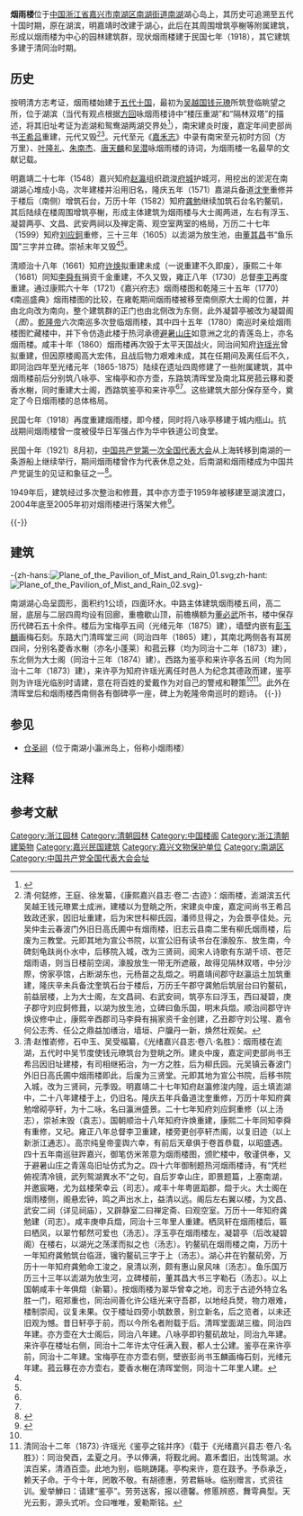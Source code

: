 {{Otheruses|烟雨楼 (消歧义)|subject=位于浙江嘉兴的楼阁建筑}}
{{文物保护单位
| 级别 = 全国
| 图片 = [[File:Pavilion_of_Mist_and_Rain_02_2018-10.jpg|260px]]<br><small>烟雨楼与钓鳌矶，2018年10月</small>
| 名称 = 中国共产党第一次全国代表大会会址
| 子项 = 嘉兴南湖中共“一大”会址
| 所在 = [[浙江省|浙江省]][[嘉兴市|嘉兴市]][[南湖区|南湖区]]
| 编号 = 1-11
| 分类 = 革命遗址及革命纪念建筑物
| 时代 = 1921年
| 登录 = 2001年6月（合并项目）
| Cat = 浙江全国重点文物保护单位
}}

'''烟雨楼'''位于[[中国|中国]][[浙江省|浙江省]][[嘉兴市|嘉兴市]][[南湖区|南湖区]][[南湖街道_(嘉兴市)|南湖街道]][[南湖_(嘉兴)|南湖]]湖心岛上，其历史可追溯至五代十国时期，原在湖滨，明嘉靖时改建于湖心，此后在其周围增筑亭榭等附属建筑，形成以烟雨楼为中心的园林建筑群，现状烟雨楼建于民国七年（1918），其它建筑多建于清同治时期。

==历史==
按明清方志考证，烟雨楼始建于[[五代十国|五代十国]]，最初为[[吴越国|吴越国]][[钱元璙|钱元璙]]所筑登临眺望之所，位于湖滨（当代有观点根据[[方回|方回]]咏烟雨楼诗中“楼压重湖”和“隔林双塔”的描述，将其旧址考证为滮湖和鸳鸯湖两湖交界处<ref>{{cite web|url=http://wwj.zj.gov.cn/art/2011/3/25/art_1639077_38861982.html|title=《烟雨楼及其楼址考》|accessdate=2019-12-25|work=于能|publisher=嘉兴日报|archive-url=https://web.archive.org/web/20191225032832/http://wwj.zj.gov.cn/art/2011/3/25/art_1639077_38861982.html|archive-date=2019-12-25|dead-url=no}}</ref>{{备注|1=原嘉兴府城南有东西两湖，东南湖原名滮湖，也名马场湖，西南湖原名鸳鸯湖，据光绪《嘉兴县志·卷七·山川》和康熙《秀水县志·卷一·山川》，二者历史上均可俗称为南湖，现状南湖为两湖的统称。}}），南宋建炎时废，嘉定年间吏部尚书[[王希吕|王希吕]]重建，元代又毁<ref name="康熙县志">清·何鋕修，王庭、徐发纂，《康熙嘉兴县志·卷二·古迹》：烟雨楼，滮湖滨五代吴越王钱元璙累土成洲，建楼以为登眺之所，宋建炎中废，嘉定间尚书王希吕致政还家，因旧址重建，后为宋世科柳氏园，潘师旦得之，为会景亭佳处。元吴仲圭云春波门外旧日高氏圃中有烟雨楼，旧志云县南二里有柳氏烟雨楼，后废为三教堂。元即其地为宣公书院，以宣公旧有读书台在濠股东、放生南，今碑刻龟趺尚仆水中，后移院入城，改为三贤祠，阅宋人诗歌有东湖千顷、苍茫烟雨语，则当日楼前空阔，濠股放生一带无所遮蔽，故得见隔林双塔，中分沙際，傍家亭馆，占断湖东也，元杨苗之乱燬之。明嘉靖间郡守赵瀛运土加筑重建，隆庆辛未兵备沈奎筑石台于楼后，万历壬午郡守龚勉后筑层台曰钓鳌矶，前益层楼，上为大士阁，左文昌祠、右武安祠，筑亭东曰浮玉，西曰凝碧，庚子郡守刘应鈳修葺，以湖为放生池，立碑曰鱼乐国，明末兵燬。顺治间郡守许焕议修中止，康熙辛酉郡司马李舜有捐家资千金创建，乙丑郡守刘公瑆、嘉令何公志秀、任公之鼎益加缮治，墙垣、户牖丹一新，焕然壮观矣。</ref><ref name="光绪县志">清·赵惟嵛修，石中玉、吴受福纂，《光绪嘉兴县志·卷八·名胜》：烟雨楼在滮湖，五代时中吴节度使钱元璙筑台为登眺之所。建炎中废，嘉定间吏部尚书王希吕因旧址建楼，有司相继拓治，为一方之胜，后为柳氏园。元吴镇云春波门外旧日高氏圃中烟雨楼即此，后废为三贤堂。元即其地为宣公书院，后移书院入城，改为三贤祠，元季毁。明嘉靖二十七年知府赵瀛修浚内隍，运土填滮湖中，二十八年建楼于上，仍旧名。隆庆五年兵备道沈奎重修，万历十年知府龚勉增砌亭轩，为十二咏，名曰瀛洲盛景。二十七年知府刘应鈳重修（以上汤志），崇祯末毁（袁志）。国朝顺治十八年知府许焕重建，康熙二十年同知李舜有重修，又圮。雍正八年总督李卫重建，楼旁更创亭轩杰阁，以复旧迹（以上新浙江通志）。高宗纯皇帝銮舆六幸，有前后天章俱于卷首恭载，以昭盛遇。四十五年南巡驻跸嘉兴，御笔仿米芾意为烟雨楼图，颁贮楼中，敬谨供奉，又于避暑山庄之青莲岛旧址仿式为之。四十六年御制题热河烟雨楼诗，有“凭栏俯视清冷镜，武列鸳湖異水不”之句，自后岁幸山庄，即景题篇，上塞南湖，并邀宸睠，尤为兹楼荣幸云（司志）。咸丰十年粤匪蹈郡，燬于火。大士阁在烟雨楼侧，阁悬宏钟，鸣之声出水上，益清以远。阁后左右翼以楼，为文昌、武安二祠（详见祠庙），又辟静室二曰禅定斋、曰观空室。万历十一年知府龚勉建（司志）。咸丰庚申兵燬，同治十三年里人重建。栖凤轩在烟雨楼后，匾曰栖凤，以翠竹郁然可爱也（汤志）。浮玉亭在烟雨楼左，凝碧亭（后改凝碧阁）在楼右，以湖光之荡漾而拟之也（汤志）。钓鳌矶在烟雨楼之南，万历十一年知府龚勉筑台临涯，镵钓鳌矶三字于上（汤志）。湖心井在钓鳌矶旁，万历十一年知府龚勉命工浚之，泉清以洌，颇有惠山泉风味（汤志）。鱼乐国万历三十三年以滮湖为放生河，立碑楼前，董其昌大书三字勒石（汤志）。以上国朝咸丰十年俱燬（新纂）。按烟雨楼为翠华曾幸之地，司志于古迹外特立名胜一门，昭郑重也，同治间善化许公瑶光来守吾郡，以地经兵燹，物力艰难，楼制崇闳，议复未果。仅于楼址四旁小筑数景，别立新名，后之览者，以未还旧观为憾。昔日轩亭于前，而以今所名者附载于后。清晖堂面湖三楹，同治四年建。亦方壶在大士阁后，同治八年建。八咏亭即钓鳌矶故址，同治九年建。来许亭在楼址右侧，同治十二年许太守任满入觐，都人士公建。鉴亭在来许亭前，同治十二年建。宝梅亭在亦方壶右侧，壁嵌彭尚书玉麟画梅石刻，光绪元年建。菰云簃在亦方壶右，菱香水榭在清晖堂侧，同治十二年里人建。</ref>。元代至元《[[嘉禾志|嘉禾志]]》中录有南宋至元初时方回（方万里）、[[叶隆礼|叶隆礼]]、[[朱南杰|朱南杰]]、[[唐天麟|唐天麟]]和[[吴潜|吴潜]]咏烟雨楼的诗词，为烟雨楼一名最早的文献记载{{备注|1=至元《嘉禾志》为现存最早的嘉兴地方志，诗歌均见于至元《[[s:至元嘉禾志_(四庫全書本)/卷31|嘉禾志·卷三十一·题咏]]》。}}。

明嘉靖二十七年（1548）嘉兴知府[[赵瀛|赵瀛]]组织疏浚[[嘉兴城墙|府城]]护城河，用挖出的淤泥在南湖湖心堆成小岛，次年建楼并沿用旧名，隆庆五年（1571）嘉湖兵备道[[沈奎_(嘉靖己未進士)|沈奎]]重修并于楼后（南侧）增筑石台，万历十年（1582）知府[[龚勉|龚勉]]继续加筑石台名钓鳌矶，其后陆续在楼周围增筑亭榭，形成主体建筑为烟雨楼与大士阁两进，左右有浮玉、凝碧两亭、文昌、武安两祠以及禅定斋、观空室两室的格局，万历二十七年（1599）知府[[刘应鈳|刘应鈳]]重修，三十三年（1605）以滮湖为放生池，由[[董其昌|董其昌]]书“鱼乐国”三字并立碑。崇祯末年又毁<ref name="康熙县志" /><ref name="光绪县志" />。

清顺治十八年（1661）知府[[许焕|许焕]]拟重建未成（一说重建不久即废），康熙二十年（1681）同知[[李舜有|李舜有]]捐资千金重建，不久又毁，雍正八年（1730）总督[[李卫|李卫]]再度重建。通过康熙六十年（1721）《嘉兴府志》烟雨楼图和乾隆三十五年（1770）《南巡盛典》烟雨楼图的比较，在雍乾期间烟雨楼被移至南侧原大士阁的位置，并由北向改为南向，整个建筑群的正门也由北侧改为东侧，此外凝碧亭被改为凝碧阁（''图''）。[[乾隆帝|乾隆帝]]六次南巡多次登临烟雨楼，其中四十五年（1780）南巡时亲绘烟雨楼图贮藏楼中，并下令仿造此楼于热河承德[[避暑山庄|避暑山庄]]如意洲之北的青莲岛上，亦名烟雨楼。咸丰十年（1860）烟雨楼再次毁于太平天国战火，同治间知府[[许瑶光|许瑶光]]曾拟重建，但因原楼阁高大宏伟，且战后物力艰难未成，其在任期间及离任后不久，即同治四年至光绪元年（1865-1875）陆续在遗址四周修建了一些附属建筑，其中烟雨楼前后分别筑八咏亭、宝梅亭和亦方壶，东路筑清晖堂及南北耳房菰云簃和菱香水榭，同时重建大士阁，西路筑鉴亭和来许亭<ref name="康熙县志" /><ref name="光绪县志" />。这些建筑大部分保存至今，奠定了今日烟雨楼的总体格局。

民国七年（1918）再度重建烟雨楼，即今楼，同时将八咏亭移建于城内瓶山。抗战期间烟雨楼曾一度被侵华日军强占作为华中铁道公司食堂。

民国十年（1921）8月初，[[中国共产党第一次全国代表大会|中国共产党第一次全国代表大会]]从上海转移到南湖的一条游船上继续举行，期间烟雨楼曾作为代表休息之处，后南湖和烟雨楼成为中国共产党诞生的见证和象征之一<ref>{{cite book |author=中共浙江省委宣传部、浙江省文物局|title=《浙江国宝：浙江省全国重点文物保护单位》|year=2016|publisher=浙江摄影出版社|location=杭州|isbn=978-7-5514-1521-7|pages=922}}</ref>。

1949年后，建筑经过多次整治和修葺，其中亦方壶于1959年被移建至湖滨渡口，2004年底至2005年初对烟雨楼进行落架大修<ref>{{cite journal zh |author=孙云娟、朱鹏飞、王欣|title=《嘉兴烟雨楼造园史研究》|journal=现代农业科技|date=2011年第22期|pages=218-220}}</ref>。

{{multiple image
|align  = left
|width1 = 220
|image1 = Pavilion of Mist and Rain in 1685.jpg  
|caption1 = 清康熙二十四年（1685）《嘉兴县志》烟雨楼图，图中上南下北，前为烟雨楼，后为大士阁，左右有亭、祠
|width2 = 227
|image2 = Pavilion of Mist and Rain in 1721.jpg 
|caption2 = 康熙六十年（1721）《嘉兴府志》烟雨楼图，至康熙末年仍然延续左图的格局
|width3 = 236
|image3 = Pavilion of Mist and Rain in 1770.jpg 
|caption3 = 乾隆三十五年（1770）《南巡盛典》烟雨楼图，为雍正至乾隆时期改建后的格局，图中上北下南，烟雨楼已移至南侧并改为南向，正门也改在东侧
|width4 = 240
|image4 = Pavilion of Mist and Rain in 1908.jpg 
|caption4 = 光绪三十四年（1908）《嘉兴县志》烟雨楼新图，为同治至光绪时期改建后的格局，除八咏亭和亦方壶不存外，其它与今日格局已较为接近}}
{{-}}

==建筑==
-{zh-hans:[[File:Plane_of_the_Pavilion_of_Mist_and_Rain_01.svg|thumb]];zh-hant:[[File:Plane_of_the_Pavilion_of_Mist_and_Rain_02.svg|thumb]]}-

南湖湖心岛呈圆形，面积约1公顷，四面环水。中路主体建筑烟雨楼五间，高二层，底层与二层四周均设有回廊，重檐歇山顶，前檐横额为[[董必武|董必武]]所书，楼中保存历代碑石五十余件。楼后为宝梅亭五间（光绪元年（1875）建），墙壁内嵌有[[彭玉麟|彭玉麟]]画梅石刻。东路大门清晖堂三间（同治四年（1865）建），其南北两侧各有耳房四间，分别名菱香水榭（亦名小蓬莱）和菰云簃（均为同治十二年（1873）建），东北侧为大士阁（同治十三年（1874）建）。西路为鉴亭和来许亭各五间（均为同治十二年（1873）建），来许亭为知府许瑶光离任时邑人为纪念其德政而建，鉴亭则为许瑶光临别时请建，意在将百姓的爱戴作为对自己的警戒和鞭策<ref name="光绪县志" /><ref>清同治十二年（1873）·许瑶光《鉴亭之铭并序》（载于《光绪嘉兴县志·卷八·名胜》）：同治癸酉，孟夏之月。予以俸满，将觐北阙。嘉禾耆旧，出饯鸳湖。水滨百桨，清酒百壶。此地为别，临眺踌躇。亭构来许，意在跂予。予忝承乏，赖天子命。于今十年，罔敢不敬。有胡德惠，劳君觞咏。临别赠言，式资往训。爰举觯曰：请建“鉴亭”。劳劳送客，报以德馨。修慝辨惑，舞雩典型。天光云影，源头式听。佥曰唯唯，爰勒斯铭。</ref>。此外在清晖堂后和烟雨楼西南侧各有御碑亭一座，碑上为乾隆帝南巡时的题诗。
{{multiple image
|align  = left
|width = 240
|image1 = Pavilion of Mist and Rain 03 2018-10.jpg 
|caption1 =  烟雨楼近景
|image2 = Pavilion of Mist and Rain 16 2018-10.jpg  
|caption2 = 烟雨楼底层室内
|image3 = Pavilion of Mist and Rain 37 2018-10.jpg 
|caption3 = 鉴亭
|image4 = Pavilion of Mist and Rain 41 2018-10.jpg 
|caption4 = 来许亭}}
{{-}}

==参见==
*[[仓圣祠|仓圣祠]]（位于南湖小瀛洲岛上，俗称小烟雨楼）

==注释==
{{notefoot}}

==参考文献==
{{reflist|2}}
{{DEFAULTSORT:Y烟}}
{{commons|Category:Pavilion of Mist and Rain}}
{{浙江全国重点文物保护单位}}

[[Category:浙江园林|Category:浙江园林]]
[[Category:清朝园林|Category:清朝园林]]
[[Category:中国楼阁|Category:中国楼阁]]
[[Category:浙江清朝建築物|Category:浙江清朝建築物]]
[[Category:嘉兴民国建筑|Category:嘉兴民国建筑]]
[[Category:嘉兴文物保护单位|Category:嘉兴文物保护单位]]
[[Category:南湖区|Category:南湖区]]
[[Category:中国共产党全国代表大会会址|Category:中国共产党全国代表大会会址]]